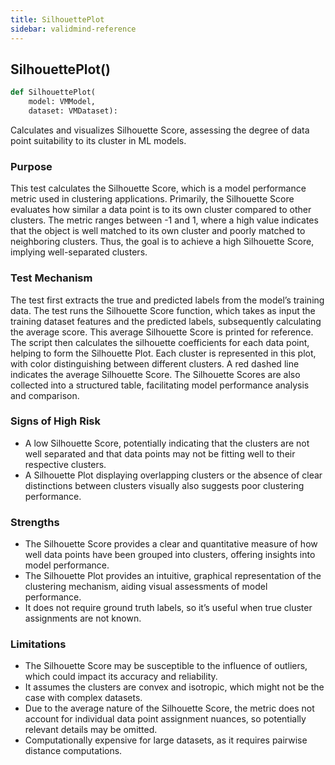 ```yaml
---
title: SilhouettePlot
sidebar: validmind-reference
---
```


## SilhouettePlot[()]{.muted}

```python
def SilhouettePlot(
    model: VMModel,
    dataset: VMDataset):
```

Calculates and visualizes Silhouette Score, assessing the degree of data point suitability to its cluster in ML models.

### Purpose

This test calculates the Silhouette Score, which is a model performance metric used in clustering applications. Primarily, the Silhouette Score evaluates how similar a data point is to its own cluster compared to other clusters. The metric ranges between -1 and 1, where a high value indicates that the object is well matched to its own cluster and poorly matched to neighboring clusters. Thus, the goal is to achieve a high Silhouette Score, implying well-separated clusters.

### Test Mechanism

The test first extracts the true and predicted labels from the model's training data. The test runs the Silhouette Score function, which takes as input the training dataset features and the predicted labels, subsequently calculating the average score. This average Silhouette Score is printed for reference. The script then calculates the silhouette coefficients for each data point, helping to form the Silhouette Plot. Each cluster is represented in this plot, with color distinguishing between different clusters. A red dashed line indicates the average Silhouette Score. The Silhouette Scores are also collected into a structured table, facilitating model performance analysis and comparison.

### Signs of High Risk

- A low Silhouette Score, potentially indicating that the clusters are not well separated and that data points may not be fitting well to their respective clusters.
- A Silhouette Plot displaying overlapping clusters or the absence of clear distinctions between clusters visually also suggests poor clustering performance.

### Strengths

- The Silhouette Score provides a clear and quantitative measure of how well data points have been grouped into clusters, offering insights into model performance.
- The Silhouette Plot provides an intuitive, graphical representation of the clustering mechanism, aiding visual assessments of model performance.
- It does not require ground truth labels, so it's useful when true cluster assignments are not known.

### Limitations

- The Silhouette Score may be susceptible to the influence of outliers, which could impact its accuracy and reliability.
- It assumes the clusters are convex and isotropic, which might not be the case with complex datasets.
- Due to the average nature of the Silhouette Score, the metric does not account for individual data point assignment nuances, so potentially relevant details may be omitted.
- Computationally expensive for large datasets, as it requires pairwise distance computations.
